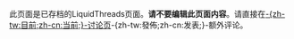 此页面是已存档的LiquidThreads页面。'''请不要编辑此页面内容'''。请直接在[[{{{from}}}|-{zh-tw:目前;zh-cn:当前;}-讨论页]]-{zh-tw:發佈;zh-cn:发表;}-额外评论。